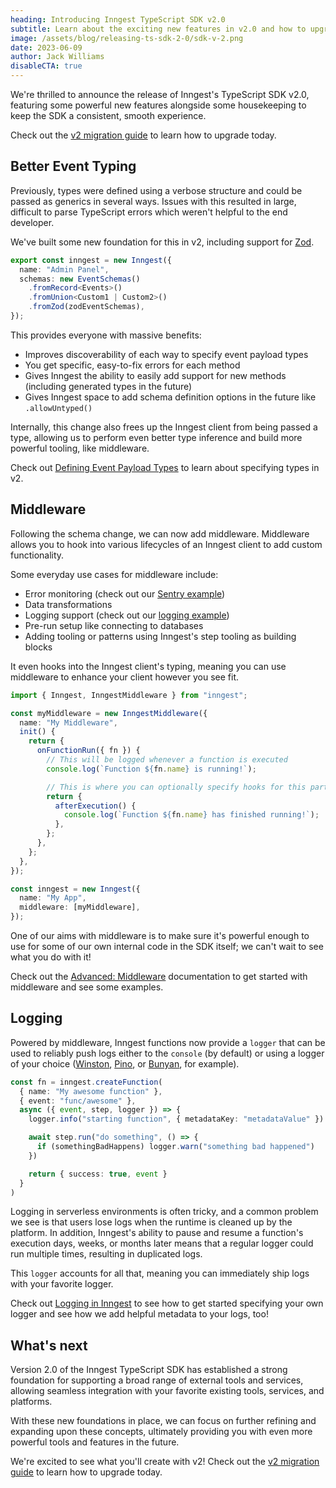 ```yaml
---
heading: Introducing Inngest TypeScript SDK v2.0
subtitle: Learn about the exciting new features in v2.0 and how to upgrade.
image: /assets/blog/releasing-ts-sdk-2-0/sdk-v-2.png
date: 2023-06-09
author: Jack Williams
disableCTA: true
---
```


We're thrilled to announce the release of Inngest's TypeScript SDK v2.0, featuring some powerful new features alongside some housekeeping to keep the SDK a consistent, smooth experience.

Check out the [v2 migration guide](/docs/sdk/migration?ref=blog-sdk-2-0) to learn how to upgrade today.

## Better Event Typing

Previously, types were defined using a verbose structure and could be passed as generics in several ways. Issues with this resulted in large, difficult to parse TypeScript errors which weren't helpful to the end developer.

We've built some new foundation for this in v2, including support for [Zod](https://zod.dev/?ref=inngest).

```ts
export const inngest = new Inngest({
  name: "Admin Panel",
  schemas: new EventSchemas()
    .fromRecord<Events>()
    .fromUnion<Custom1 | Custom2>()
    .fromZod(zodEventSchemas),
});
```

This provides everyone with massive benefits:

- Improves discoverability of each way to specify event payload types
- You get specific, easy-to-fix errors for each method
- Gives Inngest the ability to easily add support for new methods (including generated types in the future)
- Gives Inngest space to add schema definition options in the future like `.allowUntyped()`

Internally, this change also frees up the Inngest client from being passed a type, allowing us to perform even better type inference and build more powerful tooling, like middleware.

Check out [Defining Event Payload Types](/docs/reference/client/create?ref=blog-sdk-2-0#defining-event-payload-types) to learn about specifying types in v2.

## Middleware

Following the schema change, we can now add middleware. Middleware allows you to hook into various lifecycles of an Inngest client to add custom functionality.

Some everyday use cases for middleware include:

- Error monitoring (check out our [Sentry example](/docs/reference/middleware/examples?ref=blog-sdk-2-0#sentry-error-reporting-and-tracing))
- Data transformations
- Logging support (check out our [logging example](/docs/reference/middleware/examples?ref=blog-sdk-2-0#logging))
- Pre-run setup like connecting to databases
- Adding tooling or patterns using Inngest's step tooling as building blocks

It even hooks into the Inngest client's typing, meaning you can use middleware to enhance your client however you see fit.

```ts
import { Inngest, InngestMiddleware } from "inngest";

const myMiddleware = new InngestMiddleware({
  name: "My Middleware",
  init() {
    return {
      onFunctionRun({ fn }) {
        // This will be logged whenever a function is executed
        console.log(`Function ${fn.name} is running!`);

        // This is where you can optionally specify hooks for this particular run
        return {
          afterExecution() {
            console.log(`Function ${fn.name} has finished running!`);
          },
        };
      },
    };
  },
});

const inngest = new Inngest({
  name: "My App",
  middleware: [myMiddleware],
});
```

One of our aims with middleware is to make sure it's powerful enough to use for some of our own internal code in the SDK itself; we can't wait to see what you do with it!

Check out the [Advanced: Middleware](/docs/reference/middleware/overview/?ref=blog-sdk-2-0) documentation to get started with middleware and see some examples.

## Logging

Powered by middleware, Inngest functions now provide a `logger` that can be used to reliably push logs either to the `console` (by default) or using a logger of your choice ([Winston](https://github.com/winstonjs/winston), [Pino](https://github.com/pinojs/pino), or [Bunyan](https://github.com/trentm/node-bunyan), for example).

```ts
const fn = inngest.createFunction(
  { name: "My awesome function" },
  { event: "func/awesome" },
  async ({ event, step, logger }) => {
    logger.info("starting function", { metadataKey: "metadataValue" })

    await step.run("do something", () => {
      if (somethingBadHappens) logger.warn("something bad happened")
    })

    return { success: true, event }
  }
)
```

Logging in serverless environments is often tricky, and a common problem we see is that users lose logs when the runtime is cleaned up by the platform. In addition, Inngest's ability to pause and resume a function's execution days, weeks, or months later means that a regular logger could run multiple times, resulting in duplicated logs.

This `logger` accounts for all that, meaning you can immediately ship logs with your favorite logger.

Check out [Logging in Inngest](/docs/guides/logging/?ref=blog-sdk-2-0) to see how to get started specifying your own logger and see how we add helpful metadata to your logs, too!

## What's next

Version 2.0 of the Inngest TypeScript SDK has established a strong foundation for supporting a broad range of external tools and services, allowing seamless integration with your favorite existing tools, services, and platforms.

With these new foundations in place, we can focus on further refining and expanding upon these concepts, ultimately providing you with even more powerful tools and features in the future.

We're excited to see what you'll create with v2! Check out the [v2 migration guide](/docs/sdk/migration?ref=blog-sdk-2-0) to learn how to upgrade today.
